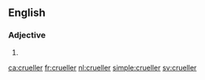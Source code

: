 ==English==

===Adjective===
{{head|en|adjective comparative form}}

# {{en-comparative of|cruel}}

[[ca:crueller]]
[[fr:crueller]]
[[nl:crueller]]
[[simple:crueller]]
[[sv:crueller]]